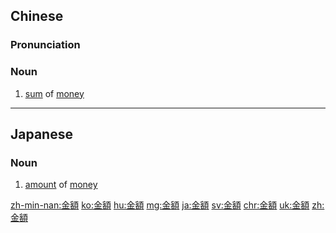 {{also|金额}}
==Chinese==
{{zh-forms|s=金额}}

===Pronunciation===
{{zh-pron
|m=jīn'é
|c=gam1 ngaak6
|mn=kim-gia̍h
|cat=n
}}

===Noun===
{{zh-noun}}

# [[sum]] of [[money]]

{{zh-cat|Advanced}}

----

==Japanese==
{{ja-kanjitab|きん|がく|yomi=on}}

===Noun===
{{ja-noun|きんがく}}

# [[amount]] of [[money]]
#: {{ja-usex|支払い金額が上がった。|しはらい きんがく が あがった。|I'm paying more.}}

[[zh-min-nan:金額]]
[[ko:金額]]
[[hu:金額]]
[[mg:金額]]
[[ja:金額]]
[[sv:金額]]
[[chr:金額]]
[[uk:金額]]
[[zh:金額]]